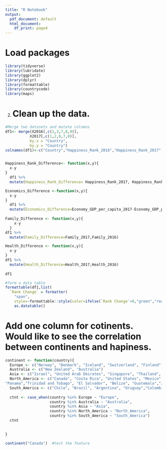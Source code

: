 ```yaml
---
title: "R Notebook"
output:
  pdf_document: default
  html_document:
    df_print: paged
---
```


# Load packages
```r
library(tidyverse)
library(lubridate)
library(ggplot2)
library(dplyr)
library(formattable)
library(countrycode)
library(maps)
```


2. # Clean up the data. 
```r
#Merge two datasets and mutate colomns
df1<- merge(X2016[,c(1,3,7,8,9)],
           X2017[,c(1,2,6,7,8)],
           by.x = "Country",
           by.y = "Country")
colnames(df1)<-c("Country","Happiness_Rank_2016","Happiness_Rank_2017","Economy_GDP_per_capita_2016","Economy_GDP_per_capita_2017","Family_2016","Family_2017","Health_2016","Health_2017")


Happiness_Rank_Difference<- function(x,y){
  x-y 
}
  df1 %>% 
  mutate(Happiness_Rank_Difference= Happiness_Rank_2017, Happiness_Rank_2016)  

Economics_Difference <-function(x,y){
  x-y
}
  df1 %>% 
  mutate(Economics_Difference=Economy_GDP_per_capita_2017-Economy_GDP_per_capita_2016)
  
Family_Difference <- function(x,y){
    x-y
  } 
df1 %>% 
  mutate(Family_Difference=Family_2017,Family_2016)

Health_Difference <- function(x,y){
  x-y
}
df1 %>% 
  mutate(Health_Difference=Health_2017,Health_2016)
  
df1
```

```r
#form a data table 
formattable(df1,list(
  `Rank Change` = formatter(
    "span",
    style=~formattable::style(color=ifelse(`Rank Change`>0,"green","red"))))) %>%
    as.datatable()
```

# Add one column for cotinents. Would like to see the correlation between continents and hapiness. 
```r
continent <- function(country){ 
  Europe <- c("Norway", "Denmark", "Iceland", "Switzerland", "Finland","Netherlands", "Sweden", "Austria", "Ireland", "Germany","Belgium", "Luxembourg", "United Kingdom", "Czech Republic","Malta", "France", "Spain", "Slovakia", "Poland", "Italy","Russia", "Lithuania", "Latvia", "Moldova", "Romania","Slovenia", "North Cyprus", "Cyprus", "Estonia", "Belarus","Serbia", "Hungary", "Croatia", "Kosovo", "Montenegro","Greece", "Portugal", "Bosnia and Herzegovina", "Macedonia","Bulgaria", "Albania", "Ukraine")
  Australia <- c("New Zealand", "Australia")
  Asia <- c("Israel", "United Arab Emirates", "Singapore", "Thailand", "Taiwan Province of China","Qatar", "Saudi Arabia", "Kuwait", "Bahrain", "Malaysia", "Uzbekistan", "Japan","South Korea", "Turkmenistan", "Kazakhstan", "Turkey", "Hong Kong S.A.R., China", "Philippines","Jordan", "China", "Pakistan", "Indonesia", "Azerbaijan", "Lebanon", "Vietnam","Tajikistan", "Bhutan", "Kyrgyzstan", "Nepal", "Mongolia", "Palestinian Territories","Iran", "Bangladesh", "Myanmar", "Iraq", "Sri Lanka", "Armenia", "India", "Georgia", "Cambodia", "Afghanistan", "Yemen", "Syria")
  North_America <- c("Canada", "Costa Rica", "United States", "Mexico",  
"Panama","Trinidad and Tobago", "El Salvador", "Belize", "Guatemala","Jamaica", "Nicaragua", "Dominican Republic", "Honduras","Haiti")
  South_America <- c("Chile", "Brazil", "Argentina", "Uruguay","Colombia", "Ecuador", "Bolivia", "Peru","Paraguay", "Venezuela")
  
  ctnt <- case_when(country %in% Europe ~ "Europe",
                    country %in% Australia ~ "Australia",
                    country %in% Asia ~ "Asia",
                    country %in% North_America ~ "North_America",
                    country %in% South_America ~ "South_America")
  ctnt
  
  
}
```

```r
continent("Canada")  #test the feature
```





